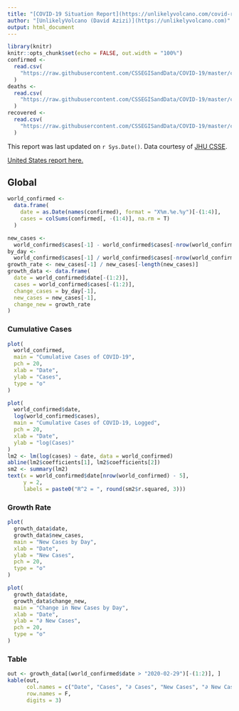 ```yaml
---
title: "[COVID-19 Situation Report](https://unlikelyvolcano.com/covid-report.html)"
author: "[UnlikelyVolcano (David Azizi)](https://unlikelyvolcano.com)"
output: html_document
---
```


```r
library(knitr)
knitr::opts_chunk$set(echo = FALSE, out.width = "100%")
confirmed <-
  read.csv(
    "https://raw.githubusercontent.com/CSSEGISandData/COVID-19/master/csse_covid_19_data/csse_covid_19_time_series/time_series_19-covid-Confirmed.csv"
  )
deaths <-
  read.csv(
    "https://raw.githubusercontent.com/CSSEGISandData/COVID-19/master/csse_covid_19_data/csse_covid_19_time_series/time_series_19-covid-Deaths.csv"
  )
recovered <-
  read.csv(
    "https://raw.githubusercontent.com/CSSEGISandData/COVID-19/master/csse_covid_19_data/csse_covid_19_time_series/time_series_19-covid-Recovered.csv"
  )
```

This report was last updated on `r Sys.Date()`. Data courtesy of [JHU CSSE](https://systems.jhu.edu/research/public-health/ncov/).

[United States report here.](https://unlikelyvolcano.com/covid-us.html)

## Global {.tabset}

```r
world_confirmed <-
  data.frame(
    date = as.Date(names(confirmed), format = "X%m.%e.%y")[-(1:4)],
    cases = colSums(confirmed[, -(1:4)], na.rm = T)
  )

new_cases <-
  world_confirmed$cases[-1] - world_confirmed$cases[-nrow(world_confirmed)]
by_day <-
  world_confirmed$cases[-1] / world_confirmed$cases[-nrow(world_confirmed)]
growth_rate <- new_cases[-1] / new_cases[-length(new_cases)]
growth_data <- data.frame(
  date = world_confirmed$date[-(1:2)],
  cases = world_confirmed$cases[-(1:2)],
  change_cases = by_day[-1],
  new_cases = new_cases[-1],
  change_new = growth_rate
)
```

### Cumulative Cases
```r
plot(
  world_confirmed,
  main = "Cumulative Cases of COVID-19",
  pch = 20,
  xlab = "Date",
  ylab = "Cases",
  type = "o"
)
```


```r
plot(
  world_confirmed$date,
  log(world_confirmed$cases),
  main = "Cumulative Cases of COVID-19, Logged",
  pch = 20,
  xlab = "Date",
  ylab = "log(Cases)"
)
lm2 <- lm(log(cases) ~ date, data = world_confirmed)
abline(lm2$coefficients[1], lm2$coefficients[2])
sm2 <- summary(lm2)
text(x = world_confirmed$date[nrow(world_confirmed) - 5],
     y = 2,
     labels = paste0("R^2 = ", round(sm2$r.squared, 3)))
```

### Growth Rate

```r
plot(
  growth_data$date,
  growth_data$new_cases,
  main = "New Cases by Day",
  xlab = "Date",
  ylab = "New Cases",
  pch = 20,
  type = "o"
)
```

```r
plot(
  growth_data$date,
  growth_data$change_new,
  main = "Change in New Cases by Day",
  xlab = "Date",
  ylab = "∂ New Cases",
  pch = 20,
  type = "o"
)
```

### Table

```r
out <- growth_data[(world_confirmed$date > "2020-02-29")[-(1:2)], ]
kable(out,
      col.names = c("Date", "Cases", "∂ Cases", "New Cases", "∂ New Cases"),
      row.names = F,
      digits = 3)
```


<script>var clicky_site_ids = clicky_site_ids || []; clicky_site_ids.push(101237072);</script>
<script async src="//static.getclicky.com/js"></script>
<noscript><p><img alt="Clicky" width="1" height="1" src="//in.getclicky.com/101237072ns.gif" /></p></noscript>